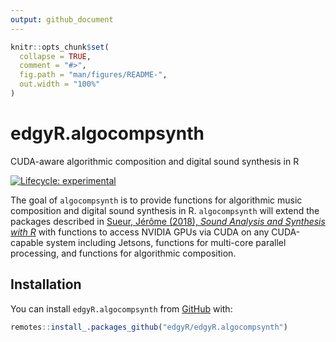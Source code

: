 ```yaml
---
output: github_document
---
```


<!-- README.md is generated from README.Rmd. Please edit that file -->

```r
knitr::opts_chunk$set(
  collapse = TRUE,
  comment = "#>",
  fig.path = "man/figures/README-",
  out.width = "100%"
)
```

# edgyR.algocompsynth

CUDA-aware algorithmic composition and digital sound synthesis in R

<!-- badges: start -->
[![Lifecycle: experimental](https://img.shields.io/badge/lifecycle-experimental-orange.svg)](https://www.tidyverse.org/lifecycle/#experimental)
<!-- badges: end -->

The goal of `algocompsynth` is to provide functions for algorithmic music
composition and digital sound synthesis in R. `algocompsynth` will extend
the packages described in
[Sueur, Jérôme (2018), _Sound Analysis and Synthesis with R_](https://www.springer.com/us/book/9783319776453)
with functions to access
NVIDIA GPUs via CUDA on any CUDA-capable system including Jetsons, functions
for multi-core parallel processing, and functions for algorithmic composition.

## Installation

You can install `edgyR.algocompsynth` from
[GitHub](https://edgyR.github.io/edgyR.algocompsynth) with:

``` r
remotes::install_.packages_github("edgyR/edgyR.algocompsynth")
```
